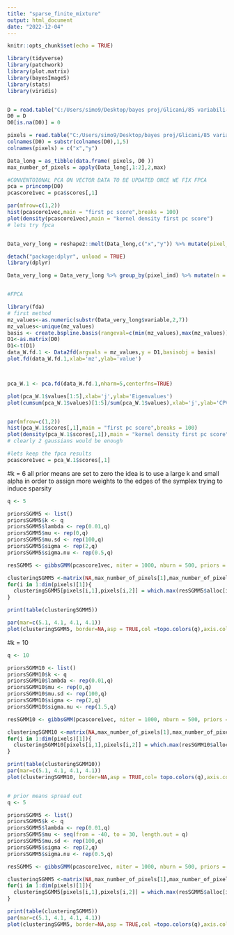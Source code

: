 ---
title: "sparse_finite_mixture"
output: html_document
date: "2022-12-04"
---

```{r setup, include=FALSE}
knitr::opts_chunk$set(echo = TRUE)
```

```{r}
library(tidyverse)
library(patchwork)
library(plot.matrix)
library(bayesImageS)
library(stats)
library(viridis)


D = read.table("C:/Users/simo9/Desktop/bayes proj/Glicani/85 variabili-20221203T074516Z-001/85 variabili/101_glicani-PreProcessed-IM-Step1-Step2-Step4-Step5-101.txt")
D0 = D
D0[is.na(D0)] = 0

pixels = read.table("C:/Users/simo9/Desktop/bayes proj/Glicani/85 variabili-20221203T074516Z-001/85 variabili/101_glicani-PreProcessed-XYCoordinates-Step1-Step2-Step4-Step5-101.txt")
colnames(D0) = substr(colnames(D0),1,5)
colnames(pixels) = c("x","y")

Data_long = as_tibble(data.frame( pixels, D0 ))
max_number_of_pixels = apply(Data_long[,1:2],2,max)

#CONVENTOIONAL PCA ON VECTOR DATA TO BE UPDATED ONCE WE FIX FPCA
pca = princomp(D0)
pcascore1vec = pca$scores[,1]

par(mfrow=c(1,2))
hist(pcascore1vec,main = "first pc score",breaks = 100)
plot(density(pcascore1vec),main = "kernel density first pc score")
# lets try fpca


Data_very_long = reshape2::melt(Data_long,c("x","y")) %>% mutate(pixel_ind = paste0(x,"_",y), value_ind = rep(1:nrow(Data_long),ncol(D0)))

detach("package:dplyr", unload = TRUE)
library(dplyr)

Data_very_long = Data_very_long %>% group_by(pixel_ind) %>% mutate(n = row_number()) %>% ungroup() %>% mutate(mz = as.numeric(substr(variable,2,4)))


#FPCA

library(fda)
# first method 
mz_values<-as.numeric(substr(Data_very_long$variable,2,7))
mz_values<-unique(mz_values)
basis <- create.bspline.basis(rangeval=c(min(mz_values),max(mz_values)),breaks=mz_values, norder = 2)
D1<-as.matrix(D0)
D1<-t(D1)
data_W.fd.1 <- Data2fd(argvals = mz_values,y = D1,basisobj = basis)
plot.fd(data_W.fd.1,xlab='mz',ylab='value')



pca_W.1 <- pca.fd(data_W.fd.1,nharm=5,centerfns=TRUE)

plot(pca_W.1$values[1:5],xlab='j',ylab='Eigenvalues')
plot(cumsum(pca_W.1$values)[1:5]/sum(pca_W.1$values),xlab='j',ylab='CPV',ylim=c(0.5,1))


par(mfrow=c(1,2))
hist(pca_W.1$scores[,1],main = "first pc score",breaks = 100)
plot(density(pca_W.1$scores[,1]),main = "kernel density first pc score")
# clearly 2 gaussians would be enough

#lets keep the fpca results
pcascore1vec = pca_W.1$scores[,1]

```



#k = 6
all prior means are set to zero
the idea is to use a large k and small alpha in order to assign more weights to 
the edges of the symplex trying to induce sparsity
```{r}
q <- 5

priorsSGMM5 <- list()
priorsSGMM5$k <- q
priorsSGMM5$lambda <- rep(0.01,q)
priorsSGMM5$mu <- rep(0,q)
priorsSGMM5$mu.sd <- rep(100,q)
priorsSGMM5$sigma <- rep(2,q)
priorsSGMM5$sigma.nu <- rep(0.5,q)

resSGMM5 <- gibbsGMM(pcascore1vec, niter = 1000, nburn = 500, priors = priorsSGMM5)

clusteringSGMM5 <-matrix(NA,max_number_of_pixels[1],max_number_of_pixels[2])
for(i in 1:dim(pixels)[1]){
  clusteringSGMM5[pixels[i,1],pixels[i,2]] = which.max(resSGMM5$alloc[i,])
}

print(table(clusteringSGMM5))

par(mar=c(5.1, 4.1, 4.1, 4.1))
plot(clusteringSGMM5, border=NA,asp = TRUE,col =topo.colors(q),axis.col=NULL, axis.row=NULL, xlab='', ylab='',key = NULL)

```
#k = 10
```{r}
q <- 10

priorsSGMM10 <- list()
priorsSGMM10$k <- q
priorsSGMM10$lambda <- rep(0.01,q)
priorsSGMM10$mu <- rep(0,q)
priorsSGMM10$mu.sd <- rep(100,q)
priorsSGMM10$sigma <- rep(2,q)
priorsSGMM10$sigma.nu <- rep(1.5,q)

resSGMM10 <- gibbsGMM(pcascore1vec, niter = 1000, nburn = 500, priors = priorsSGMM10)

clusteringSGMM10 <-matrix(NA,max_number_of_pixels[1],max_number_of_pixels[2])
for(i in 1:dim(pixels)[1]){
  clusteringSGMM10[pixels[i,1],pixels[i,2]] = which.max(resSGMM10$alloc[i,])
}

print(table(clusteringSGMM10))
par(mar=c(5.1, 4.1, 4.1, 4.1))
plot(clusteringSGMM10, border=NA,asp = TRUE,col= topo.colors(q),axis.col=NULL, axis.row=NULL, xlab='', ylab='',key = NULL)


# prior means spread out
q <- 5

priorsSGMM5 <- list()
priorsSGMM5$k <- q
priorsSGMM5$lambda <- rep(0.01,q)
priorsSGMM5$mu <- seq(from = -40, to = 30, length.out = q)
priorsSGMM5$mu.sd <- rep(100,q)
priorsSGMM5$sigma <- rep(2,q)
priorsSGMM5$sigma.nu <- rep(0.5,q)

resSGMM5 <- gibbsGMM(pcascore1vec, niter = 1000, nburn = 500, priors = priorsSGMM5)

clusteringSGMM5 <-matrix(NA,max_number_of_pixels[1],max_number_of_pixels[2])
for(i in 1:dim(pixels)[1]){
  clusteringSGMM5[pixels[i,1],pixels[i,2]] = which.max(resSGMM5$alloc[i,])
}

print(table(clusteringSGMM5))
par(mar=c(5.1, 4.1, 4.1, 4.1))
plot(clusteringSGMM5, border=NA,asp = TRUE,col =topo.colors(q),axis.col=NULL, axis.row=NULL, xlab='', ylab='',key = NULL)


```